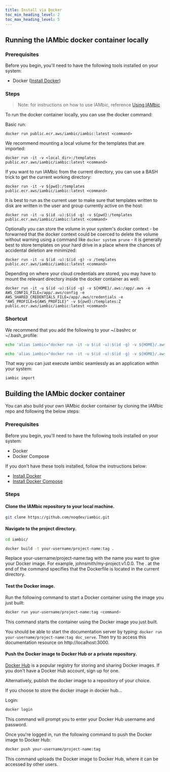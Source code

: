 ```yaml
---
title: Install via Docker
toc_min_heading_level: 2
toc_max_heading_level: 5
---
```


## Running the IAMbic docker container locally

### Prerequisites

Before you begin, you'll need to have the following tools installed on your system:

* Docker ([Install Docker](https://docs.docker.com/get-docker/))

### Steps

> Note: for instructions on how to use IAMbic, reference [Using IAMbic](/reference/using_iambic)

To run the docker container locally, you can use the docker command:

Basic run:

    docker run public.ecr.aws/iambic/iambic:latest <command>

We recommend mounting a local volume for the templates that are imported:

    docker run -it -v <local_dir>:/templates public.ecr.aws/iambic/iambic:latest <command>

If you want to run IAMbic from the current directory, you can use a BASH trick to get the current working directory:

    docker run -it -v ${pwd}:/templates public.ecr.aws/iambic/iambic:latest <command>

It is best to run as the current user to make sure that templates written to disk are written in the user and group currently active on the host:

    docker run -it -u $(id -u):$(id -g) -v ${pwd}:/templates public.ecr.aws/iambic/iambic:latest <command>

Optionally you can store the volume in your system's docker context - be forwarned that the docker context could be coerced to delete the volume without warning using a command like `docker system prune` - it is generally best to store templates on your hard drive in a place where the chances of accidental deletion are minimized:

    docker run -it -u $(id -u):$(id -g) -v /templates public.ecr.aws/iambic/iambic:latest <command>

Depending on where your cloud credentials are stored, you may have to mount the relevant directory inside the docker container as well:

    docker run -it -u $(id -u):$(id -g) -v ${HOME}/.aws:/app/.aws -e AWS_CONFIG_FILE=/app/.aws/config -e AWS_SHARED_CREDENTIALS_FILE=/app/.aws/credentials -e "AWS_PROFILE=${AWS_PROFILE}" -v ${pwd}:/templates:Z public.ecr.aws/iambic/iambic:latest <command>

### Shortcut

We recommend that you add the following to your ~/.bashrc or ~/.bash_profile:

```bash
echo 'alias iambic="docker run -it -u $(id -u):$(id -g) -v ${HOME}/.aws:/app/.aws:ro -e AWS_CONFIG_FILE=/app/.aws/config -e AWS_SHARED_CREDENTIALS_FILE=/app/.aws/credentials -e AWS_PROFILE -e HOME=/app -v <iambic-templates>:/templates:Z public.ecr.aws/iambic/iambic:latest"' >> ~/.bashrc
```

```zsh
echo 'alias iambic="docker run -it -u $(id -u):$(id -g) -v ${HOME}/.aws:/app/.aws:ro -e AWS_CONFIG_FILE=/app/.aws/config -e AWS_SHARED_CREDENTIALS_FILE=/app/.aws/credentials -e AWS_PROFILE -e HOME=/app -v <iambic-templates>:/templates:Z public.ecr.aws/iambic/iambic:latest"' >> ~/.zshrc
```

That way you can just execute iambic seamlessly as an application within your system:

    iambic import


## Building the IAMbic docker container

You can also build your own IAMbic docker container by cloning the IAMbic repo and following the below steps:

### Prerequisites
Before you begin, you'll need to have the following tools installed on your system:

* Docker
* Docker Compose

If you don't have these tools installed, follow the instructions below:

* [Install Docker](https://docs.docker.com/get-docker/)
* [Install Docker Compose](https://docs.docker.com/compose/install/)

### Steps

#### Clone the IAMbic repository to your local machine.

```bash
git clone https://github.com/noqdev/iambic.git
```

#### Navigate to the project directory.

```bash
cd iambic/
```

```bash
docker build -t your-username/project-name:tag .
```

Replace your-username/project-name:tag with the name you want to give your Docker image. For example, johnsmith/my-project:v1.0.0. The . at the end of the command specifies that the Dockerfile is located in the current directory.

#### Test the Docker image.

Run the following command to start a Docker container using the image you just built:

```bash
docker run your-username/project-name:tag <command>
```

This command starts the container using the Docker image you just built.

You should be able to start the documentation server by typing: `docker run your-username/project-name:tag doc_serve`. Then try to access this documentation resource on http://localhost:3000.

#### Push the Docker image to Docker Hub or a private repository.

[Docker Hub](https://hub.docker.com/) is a popular registry for storing and sharing Docker images. If you don't have a Docker Hub account, sign up for one.

Alternatively, publish the docker image to a repository of your choice.

If you choose to store the docker image in docker hub...

Login:

```bash
docker login
```

This command will prompt you to enter your Docker Hub username and password.

Once you're logged in, run the following command to push the Docker image to Docker Hub:

```bash
docker push your-username/project-name:tag
```

This command uploads the Docker image to Docker Hub, where it can be accessed by other users.
